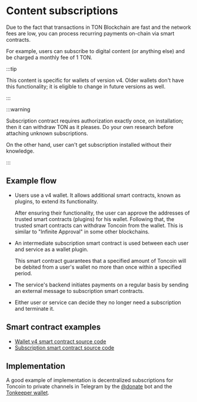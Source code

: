 
# Content subscriptions

Due to the fact that transactions in TON Blockchain are fast and the network fees are low, you can process recurring payments on-chain via smart contracts.

For example, users can subscribe to digital content (or anything else) and be charged a monthly fee of 1 TON.

:::tip

This content is specific for wallets of version v4. Older wallets don't have this functionality; it is eligible to change in future versions as well.

:::

:::warning

Subscription contract requires authorization exactly once, on installation; then it can withdraw TON as it pleases. Do your own research before attaching unknown subscriptions.

On the other hand, user can't get subscription installed without their knowledge.

:::

## Example flow

- Users use a v4 wallet. It allows additional smart contracts, known as plugins, to extend its functionality.

  After ensuring their functionality, the user can approve the addresses of trusted smart contracts (plugins) for his wallet. Following that, the trusted smart contracts can withdraw Toncoin from the wallet. This is similar to "Infinite Approval" in some other blockchains.

- An intermediate subscription smart contract is used between each user and service as a wallet plugin.

  This smart contract guarantees that a specified amount of Toncoin will be debited from a user's wallet no more than once within a specified period.

- The service's backend initiates payments on a regular basis by sending an external message to subscription smart contracts.

- Either user or service can decide they no longer need a subscription and terminate it.

## Smart contract examples

- [Wallet v4 smart contract source code](https://github.com/ton-blockchain/wallet-contract/blob/main/func/wallet-v4-code.fc)
- [Subscription smart contract source code](https://github.com/ton-blockchain/wallet-contract/blob/main/func/simple-subscription-plugin.fc)

## Implementation

A good example of implementation is decentralized subscriptions for Toncoin to private channels in Telegram by the [@donate](https://t.me/donate) bot and the [Tonkeeper wallet](https://tonkeeper.com).

<Feedback />
